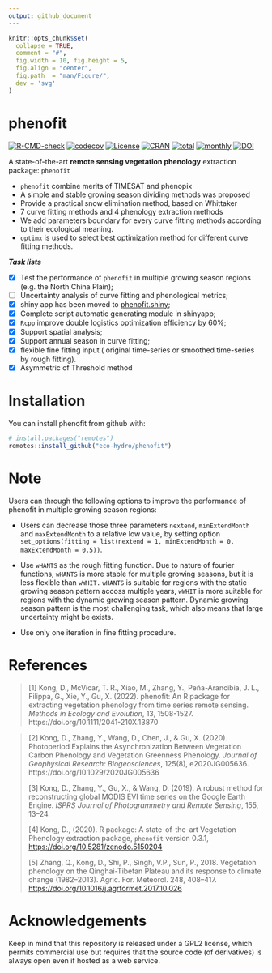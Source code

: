 ```yaml
---
output: github_document
---
```


```r
knitr::opts_chunk$set(
  collapse = TRUE,
  comment = "#",
  fig.width = 10, fig.height = 5,
  fig.align = "center",
  fig.path  = "man/Figure/",
  dev = 'svg'
)
```
# phenofit  
[![R-CMD-check](https://github.com/eco-hydro/phenofit/workflows/R-CMD-check/badge.svg)](https://github.com/eco-hydro/phenofit/actions)
[![codecov](https://codecov.io/gh/eco-hydro/phenofit/branch/master/graph/badge.svg)](https://app.codecov.io/gh/eco-hydro/phenofit)
[![License](http://img.shields.io/badge/license-GPL%20%28%3E=%202%29-brightgreen.svg?style=flat)](http://www.gnu.org/licenses/gpl-2.0.html)
[![CRAN](http://www.r-pkg.org/badges/version/phenofit)](https://cran.r-project.org/package=phenofit)
[![total](https://cranlogs.r-pkg.org/badges/grand-total/phenofit)](https://cran.r-project.org/package=phenofit)
[![monthly](https://cranlogs.r-pkg.org/badges/phenofit)](https://cran.r-project.org/package=phenofit)
[![DOI](https://zenodo.org/badge/DOI/10.5281/zenodo.5150204.svg)](https://doi.org/10.5281/zenodo.5150204)

A state-of-the-art **remote sensing vegetation phenology** extraction package: `phenofit`

- `phenofit` combine merits of TIMESAT and phenopix
- A simple and stable growing season dividing methods was proposed
- Provide a practical snow elimination method, based on Whittaker
- 7 curve fitting methods and 4 phenology extraction methods
- We add parameters boundary for every curve fitting methods according to their ecological meaning.
- `optimx` is used to select best optimization method for different curve fitting methods.


***Task lists***

- [x] Test the performance of `phenofit` in multiple growing season regions (e.g. the North China Plain);
- [ ] Uncertainty analysis of curve fitting and phenological metrics;
- [x] shiny app has been moved to [phenofit.shiny](https://github.com/eco-hydro/phenofit.shiny);
- [x] Complete script automatic generating module in shinyapp;
- [x] `Rcpp` improve double logistics optimization efficiency by 60%;
- [x] Support spatial analysis;
- [x] Support annual season in curve fitting;
- [x] flexible fine fitting input ( original time-series or smoothed time-series by rough fitting).
- [x] Asymmetric of Threshold method

<!-- ![title](man/Figure/Figure1_phenofit_flowchart.svg)

*<u>Figure 1. The flowchart of phenology extraction in `phenofit`.</u>* -->

# Installation

You can install phenofit from github with:

```r
# install.packages("remotes")
remotes::install_github("eco-hydro/phenofit")
```

# Note

Users can through the following options to improve the performance of phenofit in multiple growing 
season regions:

- Users can decrease those three parameters `nextend`, `minExtendMonth` and
  `maxExtendMonth` to a relative low value, by setting option 
  `set_options(fitting = list(nextend = 1, minExtendMonth = 0, maxExtendMonth = 0.5))`.

- Use `wHANTS` as the rough fitting function. Due to nature of fourier functions,
  `wHANTS` is more stable for multiple growing seasons, but it is less flexible
  than `wWHIT.` `wHANTS` is suitable for regions with the static growing season
  pattern accoss multiple years, `wWHIT` is more suitable for regions with the
  dynamic growing season pattern. 
  Dynamic growing season pattern is the most challenging task, which also means
  that large uncertainty might be exists.

- Use only one iteration in fine fitting procedure.

# **References** 

> [1] Kong, D., McVicar, T. R., Xiao, M., Zhang, Y., Peña-Arancibia, J. L., Filippa, G., Xie, Y., Gu, X. (2022). phenofit: An R package for extracting vegetation phenology from time series remote sensing. *Methods in Ecology and Evolution*, 13, 1508-1527. https://doi.org/10.1111/2041-210X.13870

> [2] Kong, D., Zhang, Y., Wang, D., Chen, J., & Gu, X. (2020). Photoperiod Explains the Asynchronization Between Vegetation Carbon Phenology and Vegetation Greenness Phenology. *Journal of Geophysical Research: Biogeosciences*, 125(8), e2020JG005636. https://doi.org/10.1029/2020JG005636
>
> [3] Kong, D., Zhang, Y., Gu, X., & Wang, D. (2019). A robust method for reconstructing global MODIS EVI time series on the Google Earth Engine. *ISPRS Journal of Photogrammetry and Remote Sensing*, 155, 13–24.
>
> [4] Kong, D., (2020). R package: A state-of-the-art Vegetation Phenology extraction package, `phenofit` version 0.3.1, <https://doi.org/10.5281/zenodo.5150204>
>
> [5] Zhang, Q., Kong, D., Shi, P., Singh, V.P., Sun, P., 2018. Vegetation phenology on the Qinghai-Tibetan Plateau and its response to climate change (1982–2013). Agric. For. Meteorol. 248, 408–417. <https://doi.org/10.1016/j.agrformet.2017.10.026>

# Acknowledgements

Keep in mind that this repository is released under a GPL2 license, which permits commercial use but requires that the source code (of derivatives) is always open even if hosted as a web service.
